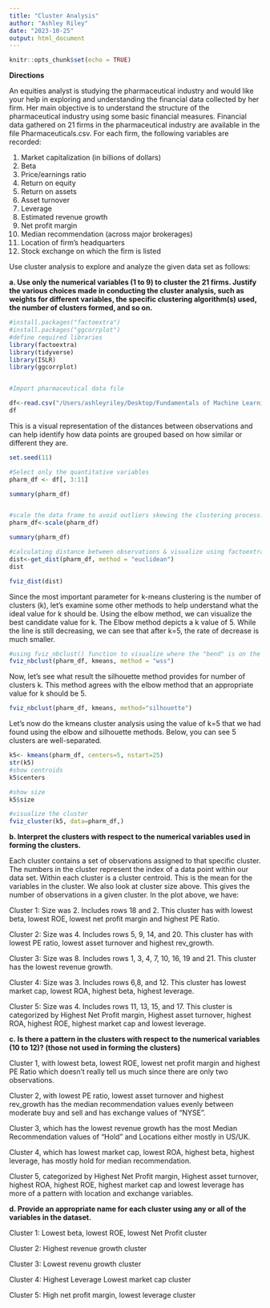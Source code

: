 ```yaml
---
title: "Cluster Analysis"
author: "Ashley Riley"
date: "2023-10-25"
output: html_document
---
```


```r
knitr::opts_chunk$set(echo = TRUE)
```

**Directions**

An equities analyst is studying the pharmaceutical industry and would like your help in exploring and understanding the financial data collected by her firm. Her main objective is to understand the structure of the pharmaceutical industry using some basic financial measures. Financial data gathered on 21 firms in the pharmaceutical industry are available in the file Pharmaceuticals.csv. For each firm, the following variables are recorded:

1. Market capitalization (in billions of dollars)
2. Beta
3. Price/earnings ratio
4. Return on equity
5. Return on assets
6. Asset turnover
7. Leverage
8. Estimated revenue growth
9. Net profit margin
10. Median recommendation (across major brokerages)
11. Location of firm’s headquarters
12. Stock exchange on which the firm is listed

Use cluster analysis to explore and analyze the given data set as follows:

**a. Use only the numerical variables (1 to 9) to cluster the 21 firms. Justify the various choices made in conducting the cluster analysis, such as weights for different variables, the specific clustering algorithm(s) used, the number of clusters formed, and so on.**


```r

#install.packages("factoextra")
#install.packages("ggcorrplot")
#define required libraries
library(factoextra)
library(tidyverse)
library(ISLR)
library(ggcorrplot)


#Import pharmaceutical data file

df<-read.csv("/Users/ashleyriley/Desktop/Fundamentals of Machine Learning/RStudio/Assignment 4/Pharmaceuticals.csv", header = TRUE, sep = ",")
df
```

This is a visual representation of the distances between observations and can help identify how data points are grouped based on how similar or different they are.


```r
set.seed(11)

#Select only the quantitative variables
pharm_df <- df[, 3:11]

summary(pharm_df)


#scale the data frame to avoid outliers skewing the clustering process. Best practice is to normalize the data before computing Euclidean distance.
pharm_df<-scale(pharm_df)

summary(pharm_df)

#calculating distance between observations & visualize using factoextra and setting the method to euclidian distance
dist<-get_dist(pharm_df, method = "euclidean")
dist

fviz_dist(dist)

```

Since the most important parameter for k-means clustering is the number of clusters (k), let's examine some other methods to help understand what the ideal value for k should be. Using the elbow method, we can visualize the best candidate value for k. The Elbow method depicts a k value of 5.  While the line is still decreasing, we can see that after k=5, the rate of decrease is much smaller.

```r

#using fviz_nbclust() function to visualize where the "bend" is on the line to indicate appropriate amount of clusters (k)
fviz_nbclust(pharm_df, kmeans, method = "wss")

```


Now, let's see what result the silhouette method provides for number of clusters k. This method agrees with the elbow method that an appropriate value for k should be 5.

```r

fviz_nbclust(pharm_df, kmeans, method="silhouette")

```

Let's now do the kmeans cluster analysis using the value of k=5 that we had found using the elbow and silhouette methods. Below, you can see 5 clusters are well-separated. 

```r

k5<- kmeans(pharm_df, centers=5, nstart=25)
str(k5)
#show centroids
k5$centers

#show size 
k5$size

#visualize the cluster
fviz_cluster(k5, data=pharm_df,)

```

**b. Interpret the clusters with respect to the numerical variables used in forming the clusters.**

Each cluster contains a set of observations assigned to that specific cluster. The numbers in the cluster represent the index of a data point within our data set.  Within each cluster is a cluster centroid. This is the mean for the variables in the cluster. We also look at cluster size above. This gives the number of observations in a given cluster.  In the plot above, we have:

Cluster 1: Size was 2. Includes rows 18 and 2. This cluster has with lowest beta, lowest ROE, lowest net profit margin and highest PE Ratio.

Cluster 2: Size was 4. Includes rows 5, 9, 14, and 20. This cluster has with lowest PE ratio, lowest asset turnover and highest rev_growth.

Cluster 3: Size was 8. Includes rows 1, 3, 4, 7, 10, 16, 19 and 21. This cluster has the lowest revenue growth.

Cluster 4: Size was 3. Includes rows 6,8, and 12. This cluster has lowest market cap, lowest ROA,  highest beta, highest leverage.

Cluster 5: Size was 4. Includes rows 11, 13, 15, and 17. This cluster is categorized by Highest Net Profit margin, Highest asset turnover, highest ROA, highest ROE, highest market cap and lowest leverage.


**c. Is there a pattern in the clusters with respect to the numerical variables (10 to 12)? (those not used in forming the clusters)**

Cluster 1, with lowest beta, lowest ROE, lowest net profit margin and highest PE Ratio which doesn't really tell us much since there are only two observations.  

Cluster 2, with lowest PE ratio, lowest asset turnover and highest rev_growth has the median recommendation values evenly between moderate buy and sell and has exchange values of "NYSE".  

Cluster 3, which has the lowest revenue growth has the most Median Recommendation values of "Hold" and Locations either mostly in US/UK.  

Cluster 4, which has lowest market cap, lowest ROA,  highest beta, highest leverage, has mostly hold for median recommendation. 

Cluster 5, categorized by Highest Net Profit margin, Highest asset turnover, highest ROA, highest ROE, highest market cap and lowest leverage has more of a pattern with location and exchange variables.

**d. Provide an appropriate name for each cluster using any or all of the variables in the dataset.**

Cluster 1:  Lowest beta, lowest ROE, lowest Net Profit cluster

Cluster 2:  Highest revenue growth cluster

Cluster 3:  Lowest revenu growth cluster

Cluster 4:  Highest Leverage Lowest market cap cluster

Cluster 5:  High net profit margin, lowest leverage cluster

